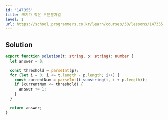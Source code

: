 ```yaml
---
id: '147355'
title: 크기가 작은 부분문자열
level: 1
url: https://school.programmers.co.kr/learn/courses/30/lessons/147355
---
```


## Solution

```typescript filename="solution.ts" copy
export function solution(t: string, p: string): number {
  let answer = 0;

  const threshold = parseInt(p);
  for (let i = 0; i <= t.length - p.length; i++) {
    const currentNum = parseInt(t.substring(i, i + p.length));
    if (currentNum <= threshold) {
      answer += 1;
    }
  }

  return answer;
}
```


